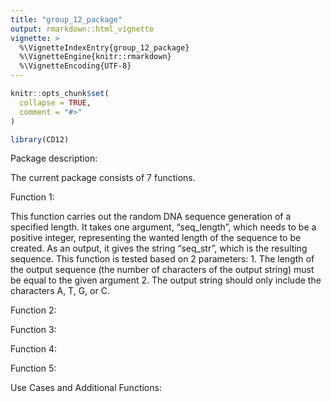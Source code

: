 ```yaml
---
title: "group_12_package"
output: rmarkdown::html_vignette
vignette: >
  %\VignetteIndexEntry{group_12_package}
  %\VignetteEngine{knitr::rmarkdown}
  %\VignetteEncoding{UTF-8}
---
```


```r
knitr::opts_chunk$set(
  collapse = TRUE,
  comment = "#>"
)
```

```r
library(CD12)
```

Package description:

The current package consists of 7 functions. 




Function 1:

This function carries out the random DNA sequence generation of a specified length.
It takes one argument, "seq_length", which needs to be a positive integer, representing the wanted length of the sequence to be created. 
As an output, it gives the string "seq_str", which is the resulting sequence. 
This function is tested based on 2 parameters:
1. The length of the output sequence (the number of characters of the output string) must be equal to the given argument
2. The output string should only include the characters A, T, G, or C.


Function 2:

Function 3:

Function 4:

Function 5:






Use Cases and Additional Functions:





